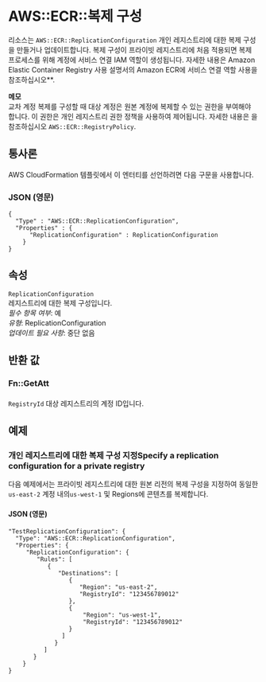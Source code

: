 # AWS::ECR::복제 구성

리소스는 `AWS::ECR::ReplicationConfiguration` 개인 레지스트리에 대한 복제 구성을 만들거나 업데이트합니다. 복제 구성이 프라이빗 레지스트리에 처음 적용되면 복제 프로세스를 위해 계정에 서비스 연결 IAM 역할이 생성됩니다. 자세한 내용은 Amazon Elastic Container Registry 사용 설명서의 Amazon ECR에 서비스 연결 역할 사용을 참조하십시오\*\*.

**메모**  
교차 계정 복제를 구성할 때 대상 계정은 원본 계정에 복제할 수 있는 권한을 부여해야 합니다. 이 권한은 개인 레지스트리 권한 정책을 사용하여 제어됩니다. 자세한 내용은 을 참조하십시오 `AWS::ECR::RegistryPolicy`.

## 통사론

AWS CloudFormation 템플릿에서 이 엔터티를 선언하려면 다음 구문을 사용합니다.

### JSON (영문)

```
{
  "Type" : "AWS::ECR::ReplicationConfiguration",
  "Properties" : {
      "ReplicationConfiguration" : ReplicationConfiguration
    }
}
```

## 속성

`ReplicationConfiguration`  
레지스트리에 대한 복제 구성입니다.  
_필수 항목 여부_: 예  
_유형_: ReplicationConfiguration  
_업데이트 필요 사항_: 중단 없음

## 반환 값

### Fn::GetAtt

####

`RegistryId` 대상 레지스트리의 계정 ID입니다.

## 예제

### 개인 레지스트리에 대한 복제 구성 지정Specify a replication configuration for a private registry

다음 예제에서는 프라이빗 레지스트리에 대한 원본 리전의 복제 구성을 지정하여 동일한 `us-east-2` 계정 내의`us-west-1` 및 Regions에 콘텐츠를 복제합니다.

#### JSON (영문)

```
"TestReplicationConfiguration": {
  "Type": "AWS::ECR::ReplicationConfiguration",
  "Properties": {
     "ReplicationConfiguration": {
        "Rules": [
           {
              "Destinations": [
                 {
                    "Region": "us-east-2",
                    "RegistryId": "123456789012"
                 },
                 {
                     "Region": "us-west-1",
                     "RegistryId": "123456789012"
                 }
               ]
             }
          ]
       }
    }
}
```
